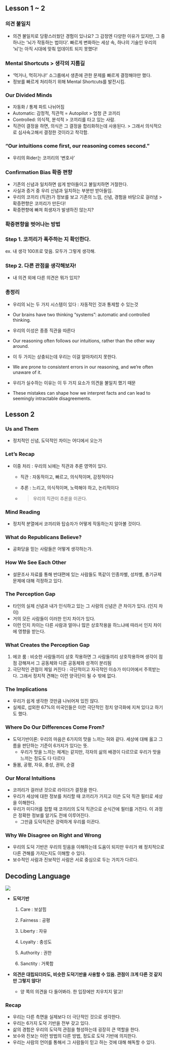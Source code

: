 ## Lesson 1 \~ 2

### 의견 불일치

-   의견 불일치로 당황스러웠던 경험이 있나요? 그 감정엔 다양한 이유가 있지만, 그 중 하나는 '뇌가 작동하는 법이다'. 빠르게 변화하는 세상 속, 하나의 기술인 우리의 '뇌'는 아직 시대에 맞춰 업데이트 되지 못했다!

### Mental Shortcuts \> 생각의 지름길

-   '먹거나, 먹히거나!' 소그룹에서 생존에 관한 문제를 빠르게 결정해야만 했다.
-   정보를 빠르게 처리하기 위해 Mental Shortcuts를 발전시킴.

### Our Divided Minds

-   자동화 / 통제 파트 나뉘어짐
-   Automatic: 감정적, 직관적 = Autopilot \> 엄청 큰 코끼리
-   Controlled: 의식적, 분석적 \> 코끼리를 타고 있는 사람.
-   직관이 결정을 하면, 의식은 그 결정을 합리화하는데 사용된다. \> 그래서 의식적으로 심사숙고해서 결정한 것이라고 착각함.

### "Our intuitions come first, our reasoning comes second."

-   우리의 Rider는 코끼리의 '변호사'

### Confirmation Bias 확증 편향

-   기존의 신념과 일치하면 쉽게 받아들이고 불일치하면 거절한다.
-   사실과 증거 중 우리 신념과 일치하는 부분만 받아들임.
-   우리의 코끼리 (직관)가 정보를 보고 기존의 느낌, 신념, 경험을 바탕으로 걸러냄 \> 확증편향은 코끼리가 만든다!
-   확증편향에 빠져 희생자가 발생하진 않는지?

### 확증편향을 벗어나는 방법

### Step 1. 코끼리가 폭주하는 지 확인한다.

ex. 내 생각 100프로 맞음. 모두가 그렇게 생각해.

### Step 2. 다른 관점을 생각해보자!

-   내 의견 외에 다른 의견은 뭐가 있지?

### 총정리

-   우리의 뇌는 두 가지 시스템이 있다 : 자동적인 것과 통제할 수 있는것

<!-- -->

-   Our brains have two thinking "systems": automatic and controlled thinking.

-   우리의 이성은 종종 직관을 따른다

<!-- -->

-   Our reasoning often follows our intuitions, rather than the other way around.

-   이 두 가지는 상충되는데 우리는 이걸 알아차리지 못한다.

<!-- -->

-   We are prone to consistent errors in our reasoning, and we're often unaware of it.

-   우리가 실수하는 이유는 이 두 가지 요소가 의견을 불일치 했기 때문

<!-- -->

-   These mistakes can shape how we interpret facts and can lead to seemingly intractable disagreements.

## Lesson 2

### Us and Them

-   정치적인 신념, 도덕적인 차이는 어디에서 오는가

### Let's Recap

-   이중 처리 : 우리의 뇌에는 직관과 추론 영역이 있다.
    -   직관 : 자동적이고, 빠르고, 의식적이며, 감정적이다

    -   추론 : 느리고, 의식적이며, 노력해야 하고, 논리적이다

    -   

        > 우리의 직관이 추론을 이끈다.

### Mind Reading

-   정치적 분열에서 코끼리와 탑승자가 어떻게 작동하는지 알아볼 것이다.

### What do Republicans Believe?

-   공화당을 믿는 사람들은 어떻게 생각하는가.

### How We See Each Other

-   설문조사 자료를 통해 반대편에 있는 사람들도 똑같이 인종차별, 성차별, 총기규제 문제에 대해 걱정하고 있다.

### The Perception Gap

-   타인의 실제 신념과 내가 인식하고 있는 그 사람의 신념은 큰 차이가 있다. (인지 차이)
-   거의 모든 사람들이 이러한 인지 차이가 있다.
-   이런 인지 차이는 다른 사람과 얼마나 많은 상호작용을 하느냐에 따라서 인지 차이에 영향을 받는다.

### **What Creates the Perception Gap**

1.  에코 룸 : 비슷한 사람들끼리 상호 작용하면 그 사람들끼리 상호작용하며 생각이 점점 강해져서 그 공동체와 다른 공동체와 성격이 분리됨
2.  극단적인 관점이 제일 커진다 : 극단적이고 자극적인 이슈가 미디어에서 주목받는다. 그래서 정치적 견해는 이런 양극단이 될 수 밖에 없다.

### The Implications

-   우리가 쉽게 생각한 것만큼 나뉘어져 있진 않다.
-   실제로, 섭외한 67%의 미국인들은 이런 극단적인 정치 양극화에 지쳐 있다고 하기도 했다.

### Where Do Our Differences Come From?

-   도덕기반이론: 우리의 마음은 6가지의 맛을 느끼는 혀와 같다. 세상에 대해 옳고 그름을 판단하는 기준이 6가지가 있다는 뜻.
    -   우리가 맛을 느끼는 체계는 같지만, 각자의 삶의 배경이 다르므로 우리가 맛을 느끼는 정도도 다 다르다
-   돌봄, 공평, 자유, 충성, 권위, 순결

### Our Moral Intuitions

-   코끼리가 걸러낸 것으로 라이더가 결정을 한다.
-   우리가 세상에 대한 정보를 처리할 때 코끼리가 가지고 이쓴 도덕 직관 필터로 세상을 이해한다.
-   우리가 미디어를 접할 때 코끼리의 도덕 직관으로 순식간에 필터를 거친다. 이 과정은 정확한 정보를 알기도 전에 이루어진다.
    -   그만큼 도덕직관은 강력하게 우리를 이끈다.

### Why We Disagree on Right and Wrong

-   우리의 도덕 기반은 우리의 믿음을 이해하는데 도움이 되지만 우리가 왜 정치적으로 다른 견해를 가지는지도 이해할 수 있다.
-   보수적인 사람과 진보적인 사람은 서로 중심으로 두는 가치가 다르다.

## Decoding Language

![](images/image-1138442895.png)

-   **도덕기반**

    1)  Care : 보살핌

    2)  Fairness : 공평

    3)  Liberty : 자유

    4)  Loyalty : 충성도

    5)  Authority : 권한

    6)  Sanctity : 거룩함

-   **의견은 대립되더라도, 비슷한 도덕기반을 사용할 수 있음. 관점이 크게 다른 것 같지만 그렇지 않다!**

    -   양 쪽의 의견을 다 들어봐라. 한 입장에만 치우치지 말고!

### Recap

-   우리는 다른 측면을 실제보다 더 극단적인 것으로 생각한다.
-   우리는 6가지 도덕 기반을 전부 갖고 있다.
-   삶의 경험은 우리의 도덕적 관점을 형성하는데 굉장히 큰 역할을 한다.
-   보수와 진보는 이런 방법의 다른 방법, 정도로 도덕 기반에 의지한다.
-   우리는 사람의 언어를 통해서 그 사람들이 믿고 하는 것에 대해 해독할 수 있다.

## 
